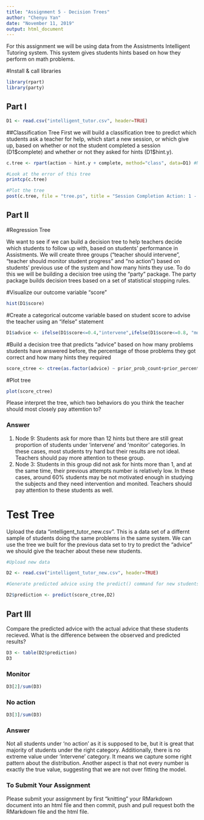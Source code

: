 ```yaml
---
title: "Assignment 5 - Decision Trees"
author: "Chenyu Yan"
date: "November 11, 2019"
output: html_document
---
```

For this assignment we will be using data from the Assistments Intelligent Tutoring system. This system gives students hints based on how they perform on math problems. 

#Install & call libraries
```r
library(rpart)
library(party)
```

## Part I
```r
D1 <- read.csv("intelligent_tutor.csv", header=TRUE)
```

##Classification Tree
First we will build a classification tree to predict which students ask a teacher for help, which start a new session, or which give up, based on whether or not the student completed a session (D1\$complete) and whether or not they asked for hints (D1\$hint.y). 
```r

c.tree <- rpart(action ~ hint.y + complete, method="class", data=D1) #Notice the standard R notion for a formula X ~ Y

#Look at the error of this tree
printcp(c.tree)

#Plot the tree
post(c.tree, file = "tree.ps", title = "Session Completion Action: 1 - Ask teacher, 2 - Start new session, 3 - Give up")

```
## Part II

#Regression Tree

We want to see if we can build a decision tree to help teachers decide which students to follow up with, based on students' performance in Assistments. We will create three groups ("teacher should intervene", "teacher should monitor student progress" and "no action") based on students' previous use of the system and how many hints they use. To do this we will be building a decision tree using the "party" package. The party package builds decision trees based on a set of statistical stopping rules.

#Visualize our outcome variable "score"
```r
hist(D1$score)
```

#Create a categorical outcome variable based on student score to advise the teacher using an "ifelse" statement
```r
D1$advice <- ifelse(D1$score<=0.4,"intervene",ifelse(D1$score<=0.8, "monitor", "no action"))
```

#Build a decision tree that predicts "advice" based on how many problems students have answered before, the percentage of those problems they got correct and how many hints they required
```r
score_ctree <- ctree(as.factor(advice) ~ prior_prob_count+prior_percent_correct+hints,data=D1)
```

#Plot tree
```r
plot(score_ctree)
```

Please interpret the tree, which two behaviors do you think the teacher should most closely pay attemtion to?

### Answer

1. Node 9: Students ask for more than 12 hints but there are still great proportion of students under 'intervene' and 'monitor' categories. In these cases, most students try hard but their results are not ideal. Teachers should pay more attention to these group.
2. Node 3: Students in this group did not ask for hints more than 1, and at the same time, their previous attempts number is relatively low. In these cases, around 60% students may be not motivated enough in studying the subjects and they need intervention and monited. Teachers should pay attention to these students as well.


# Test Tree
Upload the data "intelligent_tutor_new.csv". This is a data set of a differnt sample of students doing the same problems in the same system. We can use the tree we built for the previous data set to try to predict the "advice" we should give the teacher about these new students. 

```r
#Upload new data

D2 <- read.csv("intelligent_tutor_new.csv", header=TRUE)

#Generate predicted advice using the predict() command for new students based on tree generated from old students

D2$prediction <- predict(score_ctree,D2)

``` 
## Part III
Compare the predicted advice with the actual advice that these students recieved. What is the difference between the observed and predicted results?

```r
D3 <- table(D2$prediction)
D3
```

### Monitor

```r
D3[2]/sum(D3)
```

### No action

```r
D3[3]/sum(D3)
```

### Answer

Not all students under 'no action' as it is supposed to be, but it is great that majority of students under the right category. Additionally, there is no extreme value under 'intervene' category. It means we capture some right pattern about the distribution. Another aspect is that not every number is exactly the true value, suggesting that we are not over fitting the model.

### To Submit Your Assignment

Please submit your assignment by first "knitting" your RMarkdown document into an html file and then commit, push and pull request both the RMarkdown file and the html file.


